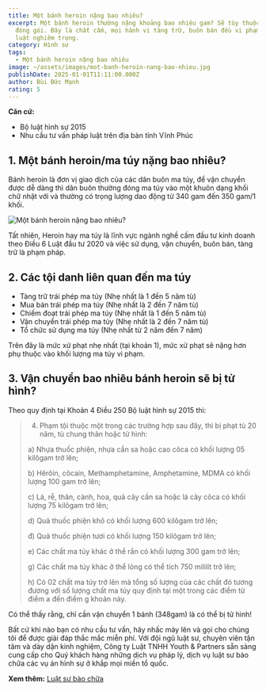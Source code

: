 ```yaml
---
title: Một bánh heroin nặng bao nhiêu?
excerpt: Một bánh heroin thường nặng khoảng bao nhiêu gam? Sẽ tùy thuộc vào cách
  đóng gói. Đây là chất cấm, mọi hành vi tàng trữ, buôn bán đều vi phạm pháp
  luật nghiêm trọng.
category: Hình sự
tags:
  - Một bánh heroin nặng bao nhiêu
image: ~/assets/images/mot-banh-heroin-nang-bao-nhieu.jpg
publishDate: 2025-01-01T11:11:00.000Z
author: Bùi Đức Mạnh
rating: 5
---
```

**Căn cứ:**

* Bộ luật hình sự 2015
* Nhu cầu tư vấn pháp luật trên địa bàn tỉnh Vĩnh Phúc

## 1. Một bánh heroin/ma túy nặng bao nhiêu?

Bánh heroin là đơn vị giao dịch của các dân buôn ma túy, để vận chuyển được dễ dàng thì dân buôn thường đóng ma túy vào một khuôn dạng khối chữ nhật với và thường có trọng lượng dao động từ 340 gam đến 350 gam/1 khối.

![Một bánh heroin nặng bao nhiêu?](~/assets/images/mot-banh-heroin-nang-bao-nhieu..png "Một bánh heroin nặng bao nhiêu?")

Tất nhiên, Heroin hay ma túy là lĩnh vực ngành nghề cấm đầu tư kinh doanh theo Điều 6 Luật đầu tư 2020 và việc sử dụng, vận chuyển, buôn bán, tàng trữ là phạm pháp.

## 2. Các tội danh liên quan đến ma túy

* Tàng trữ trái phép ma túy (Nhẹ nhất là 1 đến 5 năm tù) 
* Mua bán trái phép ma túy (Nhẹ nhất là 2 đến 7 năm tù)
* Chiếm đoạt trái phép ma túy (Nhẹ nhất là 1 đến 5 năm tù)
* Vận chuyển trái phép ma túy (Nhẹ nhất là 2 đến 7 năm tù)
* Tổ chức sử dụng ma túy (Nhẹ nhất từ 2 năm đến 7 năm)

Trên đây là mức xử phạt nhẹ nhất (tại khoản 1), mức xử phạt sẽ nặng hơn phụ thuộc vào khối lượng ma túy vi phạm.

## 3. Vận chuyển bao nhiêu bánh heroin sẽ bị tử hình?

Theo quy định tại Khoản 4 Điều 250 Bộ luật hình sự 2015 thi:

> 4. Phạm tội thuộc một trong các trường hợp sau đây, thì bị phạt tù 20 năm, tù chung thân hoặc tử hình:
>
> a) Nhựa thuốc phiện, nhựa cần sa hoặc cao côca có khối lượng 05 kilôgam trở lên;
>
> b) Hêrôin, côcain, Methamphetamine, Amphetamine, MDMA có khối lượng 100 gam trở lên;
>
> c) Lá, rễ, thân, cành, hoa, quả cây cần sa hoặc lá cây côca có khối lượng 75 kilôgam trở lên;
>
> d) Quả thuốc phiện khô có khối lượng 600 kilôgam trở lên;
>
> đ) Quả thuốc phiện tươi có khối lượng 150 kilôgam trở lên;
>
> e) Các chất ma túy khác ở thể rắn có khối lượng 300 gam trở lên;
>
> g) Các chất ma túy khác ở thể lỏng có thể tích 750 mililít trở lên;
>
> h) Có 02 chất ma túy trở lên mà tổng số lượng của các chất đó tương đương với số lượng chất ma túy quy định tại một trong các điểm từ điểm a đến điểm g khoản này.

Có thể thấy rằng, chỉ cần vận chuyển 1 bánh (348gam) là có thể bị tử hình!

Bất cứ khi nào bạn có nhu cầu tư vấn, hãy nhấc máy lên và gọi cho chúng tôi để được giải đáp thắc mắc miễn phí. Với đội ngũ luật sư, chuyên viên tận tâm và dày dặn kinh nghiệm, Công ty Luật TNHH Youth & Partners sẵn sàng cung cấp cho Quý khách hàng những dịch vụ pháp lý, dịch vụ luật sư bào chữa các vụ án hình sự ở khắp mọi miền tổ quốc. 

**Xem thêm:** [Luật sư bào chữa](https://yplawfirm.vn/phap-ly/luat-su-bao-chua)
